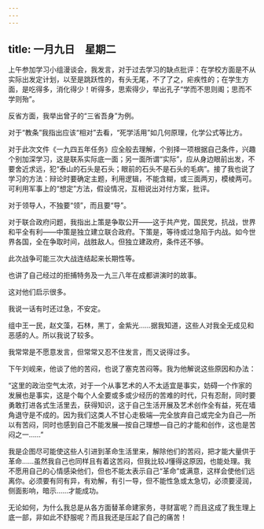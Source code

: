 ```yaml
---
---
---
```

title: 一月九日　星期二
---




上午参加学习小组漫谈会，我发言，对于过去学习的缺点批评：在学校方面是不从实际出发定计划，以至是跳跃性的，有头无尾，不了了之，疟疾性的；在学生方面，是吃得多，消化得少！听得多，思索得少，举出孔子“学而不思则阁；思而不学则殆”。

反省方面，我举出曾子的“三省吾身”为例。

对于“教条”我指出应该“相对”去看，“死学活用”如几何原理，化学公式等比方。

对于此次文件《一九四五年任务》应全般去理解，个别择一项根据自己条件，兴趣个别加深学习，这是联系实际底一面；另一面所谓“实际”，应从身边眼前出发，不要舍近求远，犯“泰山的石头是石头；眼前的石头不是石头的毛病”。接了我也说了学习的方法：辩论时要确定主题，利用逻辑，不能含糊，或三面两刃，模棱两可。可利用军事上的“想定”方法，假设情况，互相说出对付方案，批评。

对于领导人，不独要“领”，而且要“导”。

对于联合政府问题，我指出上策是争取公开——这于共产党，国民党，抗战，世界和平全有利——中策是独立建立联合政府。下策是，等待或过急陷于内战。如今世界各国，全在争取时间，战胜敌人。但独立建政府，条件还不够。



此次战争可能三次大战连结起来长期性等。

也讲了自己经过的拒捕特务及一九三八年在成都讲演时的故事。

这对他们启示很多。

我说一话有时还过急，不安定。

组中王一民，赵文藻，石林，黑丁，金紫光……据我知道，这些人对我全无成见和恶感的人。所以我说了较多。

我常常是不愿意发言，但常常又忍不住发言，而又说得过多。



下午刘岘来，他谈了他的苦闷，也说了塞克苦闷等。我为他解说这些原因和办法：

“这里的政治空气太浓，对于一个从事艺术的人不太适宜是事实，妨碍一个作家的发展也是事实，这是个每个人全要或多或少经历的苦难的时代，只有忍耐，同时要勇敢打进各式生活里去，获得知识，这于自己生活开展及艺术创作全有益，死在墙角退守是不成的。因为我们这类人不甘心走极端―完全放弃自己或完全为自己―所以有苦闷，同时也感到自己不能发展―按自己理想―自己的才能和创作，这也是苦闷之一……”

我是企图尽可能使这些人引进到革命生活里来，解除他们的苦闷，把才能大量供于革命……虽然我自己也同样且有着这苦闷，但我比较J懂得这原因，也能处理。我不愿用自己的心情感染他们，但也不能太表示自己“革命”或满意，这样会使他们远离你。必须要有同有异，有劝解，有引一导，但不能性急或太急切，必须要浸润，侧面影响，暗示……才能成功。

无论如何，为什么我总是从各方面替革命建家务，寻财富呢？而且这成了我生理上底一部，非如此不舒服呢？而且我还是压起了自己的痛苦！